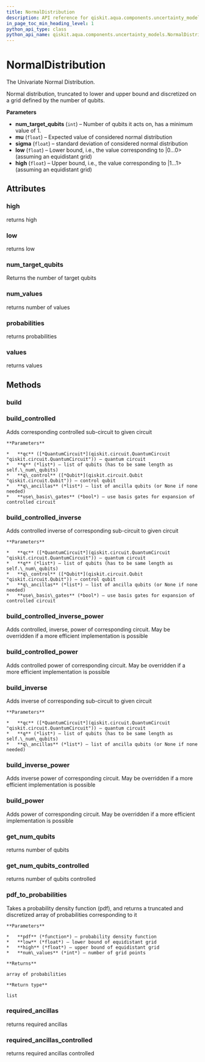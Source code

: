 ```yaml
---
title: NormalDistribution
description: API reference for qiskit.aqua.components.uncertainty_models.NormalDistribution
in_page_toc_min_heading_level: 1
python_api_type: class
python_api_name: qiskit.aqua.components.uncertainty_models.NormalDistribution
---
```


# NormalDistribution

<Class id="qiskit.aqua.components.uncertainty_models.NormalDistribution" isDedicatedPage={true} github="https://github.com/qiskit-community/qiskit-aqua/tree/stable/0.7/qiskit/aqua/components/uncertainty_models/normal_distribution.py" signature="NormalDistribution(num_target_qubits, mu=0, sigma=1, low=- 1, high=1)" modifiers="class">
  The Univariate Normal Distribution.

  Normal distribution, truncated to lower and upper bound and discretized on a grid defined by the number of qubits.

  **Parameters**

  *   **num\_target\_qubits** (`int`) – Number of qubits it acts on, has a minimum value of 1.
  *   **mu** (`float`) – Expected value of considered normal distribution
  *   **sigma** (`float`) – standard deviation of considered normal distribution
  *   **low** (`float`) – Lower bound, i.e., the value corresponding to |0…0> (assuming an equidistant grid)
  *   **high** (`float`) – Upper bound, i.e., the value corresponding to |1…1> (assuming an equidistant grid)

  ## Attributes

  ### high

  <Attribute id="qiskit.aqua.components.uncertainty_models.NormalDistribution.high">
    returns high
  </Attribute>

  ### low

  <Attribute id="qiskit.aqua.components.uncertainty_models.NormalDistribution.low">
    returns low
  </Attribute>

  ### num\_target\_qubits

  <Attribute id="qiskit.aqua.components.uncertainty_models.NormalDistribution.num_target_qubits">
    Returns the number of target qubits
  </Attribute>

  ### num\_values

  <Attribute id="qiskit.aqua.components.uncertainty_models.NormalDistribution.num_values">
    returns number of values
  </Attribute>

  ### probabilities

  <Attribute id="qiskit.aqua.components.uncertainty_models.NormalDistribution.probabilities">
    returns probabilities
  </Attribute>

  ### values

  <Attribute id="qiskit.aqua.components.uncertainty_models.NormalDistribution.values">
    returns values
  </Attribute>

  ## Methods

  ### build

  <Function id="qiskit.aqua.components.uncertainty_models.NormalDistribution.build" signature="NormalDistribution.build(qc, q, q_ancillas=None, params=None)" />

  ### build\_controlled

  <Function id="qiskit.aqua.components.uncertainty_models.NormalDistribution.build_controlled" signature="NormalDistribution.build_controlled(qc, q, q_control, q_ancillas=None, use_basis_gates=True)">
    Adds corresponding controlled sub-circuit to given circuit

    **Parameters**

    *   **qc** ([*QuantumCircuit*](qiskit.circuit.QuantumCircuit "qiskit.circuit.QuantumCircuit")) – quantum circuit
    *   **q** (*list*) – list of qubits (has to be same length as self.\_num\_qubits)
    *   **q\_control** ([*Qubit*](qiskit.circuit.Qubit "qiskit.circuit.Qubit")) – control qubit
    *   **q\_ancillas** (*list*) – list of ancilla qubits (or None if none needed)
    *   **use\_basis\_gates** (*bool*) – use basis gates for expansion of controlled circuit
  </Function>

  ### build\_controlled\_inverse

  <Function id="qiskit.aqua.components.uncertainty_models.NormalDistribution.build_controlled_inverse" signature="NormalDistribution.build_controlled_inverse(qc, q, q_control, q_ancillas=None, use_basis_gates=True)">
    Adds controlled inverse of corresponding sub-circuit to given circuit

    **Parameters**

    *   **qc** ([*QuantumCircuit*](qiskit.circuit.QuantumCircuit "qiskit.circuit.QuantumCircuit")) – quantum circuit
    *   **q** (*list*) – list of qubits (has to be same length as self.\_num\_qubits)
    *   **q\_control** ([*Qubit*](qiskit.circuit.Qubit "qiskit.circuit.Qubit")) – control qubit
    *   **q\_ancillas** (*list*) – list of ancilla qubits (or None if none needed)
    *   **use\_basis\_gates** (*bool*) – use basis gates for expansion of controlled circuit
  </Function>

  ### build\_controlled\_inverse\_power

  <Function id="qiskit.aqua.components.uncertainty_models.NormalDistribution.build_controlled_inverse_power" signature="NormalDistribution.build_controlled_inverse_power(qc, q, q_control, power, q_ancillas=None, use_basis_gates=True)">
    Adds controlled, inverse, power of corresponding circuit. May be overridden if a more efficient implementation is possible
  </Function>

  ### build\_controlled\_power

  <Function id="qiskit.aqua.components.uncertainty_models.NormalDistribution.build_controlled_power" signature="NormalDistribution.build_controlled_power(qc, q, q_control, power, q_ancillas=None, use_basis_gates=True)">
    Adds controlled power of corresponding circuit. May be overridden if a more efficient implementation is possible
  </Function>

  ### build\_inverse

  <Function id="qiskit.aqua.components.uncertainty_models.NormalDistribution.build_inverse" signature="NormalDistribution.build_inverse(qc, q, q_ancillas=None)">
    Adds inverse of corresponding sub-circuit to given circuit

    **Parameters**

    *   **qc** ([*QuantumCircuit*](qiskit.circuit.QuantumCircuit "qiskit.circuit.QuantumCircuit")) – quantum circuit
    *   **q** (*list*) – list of qubits (has to be same length as self.\_num\_qubits)
    *   **q\_ancillas** (*list*) – list of ancilla qubits (or None if none needed)
  </Function>

  ### build\_inverse\_power

  <Function id="qiskit.aqua.components.uncertainty_models.NormalDistribution.build_inverse_power" signature="NormalDistribution.build_inverse_power(qc, q, power, q_ancillas=None)">
    Adds inverse power of corresponding circuit. May be overridden if a more efficient implementation is possible
  </Function>

  ### build\_power

  <Function id="qiskit.aqua.components.uncertainty_models.NormalDistribution.build_power" signature="NormalDistribution.build_power(qc, q, power, q_ancillas=None)">
    Adds power of corresponding circuit. May be overridden if a more efficient implementation is possible
  </Function>

  ### get\_num\_qubits

  <Function id="qiskit.aqua.components.uncertainty_models.NormalDistribution.get_num_qubits" signature="NormalDistribution.get_num_qubits()">
    returns number of qubits
  </Function>

  ### get\_num\_qubits\_controlled

  <Function id="qiskit.aqua.components.uncertainty_models.NormalDistribution.get_num_qubits_controlled" signature="NormalDistribution.get_num_qubits_controlled()">
    returns number of qubits controlled
  </Function>

  ### pdf\_to\_probabilities

  <Function id="qiskit.aqua.components.uncertainty_models.NormalDistribution.pdf_to_probabilities" signature="NormalDistribution.pdf_to_probabilities(pdf, low, high, num_values)" modifiers="static">
    Takes a probability density function (pdf), and returns a truncated and discretized array of probabilities corresponding to it

    **Parameters**

    *   **pdf** (*function*) – probability density function
    *   **low** (*float*) – lower bound of equidistant grid
    *   **high** (*float*) – upper bound of equidistant grid
    *   **num\_values** (*int*) – number of grid points

    **Returns**

    array of probabilities

    **Return type**

    list
  </Function>

  ### required\_ancillas

  <Function id="qiskit.aqua.components.uncertainty_models.NormalDistribution.required_ancillas" signature="NormalDistribution.required_ancillas()">
    returns required ancillas
  </Function>

  ### required\_ancillas\_controlled

  <Function id="qiskit.aqua.components.uncertainty_models.NormalDistribution.required_ancillas_controlled" signature="NormalDistribution.required_ancillas_controlled()">
    returns required ancillas controlled
  </Function>
</Class>

